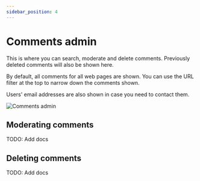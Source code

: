 ```yaml
---
sidebar_position: 4
---
```


# Comments admin

This is where you can search, moderate and delete comments. Previously deleted comments will also be shown here.

By default, all comments for all web pages are shown. You can use the URL filter at the top to narrow down the comments shown.

Users' email addresses are also shown in case you need to contact them.

![Comments admin](./assets/comments-admin.png)

## Moderating comments

TODO: Add docs

## Deleting comments

TODO: Add docs
